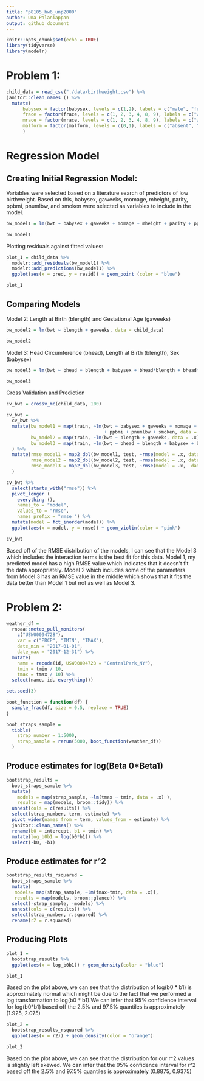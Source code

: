 ```yaml
---
title: "p8105_hw6_unp2000"
author: Uma Palaniappan 
output: github_document
---
```


```r
knitr::opts_chunk$set(echo = TRUE)
library(tidyverse) 
library(modelr)
```
# Problem 1: 

```r
child_data = read_csv("./data/birthweight.csv") %>%
janitor::clean_names () %>%
  mutate( 
      babysex = factor(babysex, levels = c(1,2), labels = c("male", "female")), 
      frace = factor(frace, levels = c(1, 2, 3, 4, 8, 9), labels = c("white", "black", "asian", "puerto rican", "other", "unknown")),
      mrace = factor(mrace, levels = c(1, 2, 3, 4, 8, 9), labels = c("white", "black", "asian", "puerto rican", "other", "unknown")),
      malform = factor(malform, levels = c(0,1), labels = c("absent", "present"))
      )
```

# Regression Model 

## Creating Initial Regression Model: 

Variables were selected based on a literature search of predictors of low birthweight. Based on this, babysex, gaweeks, momage, mheight, parity, ppbmi, pnumlbw, and smoken were selected as variables to include in the model. 

```r
bw_model1 = lm(bwt ~ babysex + gaweeks + momage + mheight + parity + ppbmi + pnumlbw + smoken, data = child_data)

bw_model1
```

Plotting residuals against fitted values: 

```r
plot_1 = child_data %>%
  modelr::add_residuals(bw_model1) %>%
  modelr::add_predictions(bw_model1) %>%
  ggplot(aes(x = pred, y = resid)) + geom_point (color = "blue") 

plot_1
```

## Comparing Models 

Model 2: Length at Birth (blength) and Gestational Age (gaweeks)
```r
bw_model2 = lm(bwt ~ blength + gaweeks, data = child_data)

bw_model2
```

Model 3: Head Circumference (bhead), Length at Birth (blength), Sex (babysex)
```r
bw_model3 = lm(bwt ~ bhead + blength + babysex + bhead*blength + bhead*babysex + blength*babysex + bhead*blength*babysex, data = child_data)

bw_model3 
```

Cross Validation and Prediction 
```r
cv_bwt = crossv_mc(child_data, 100)

cv_bwt = 
  cv_bwt %>%
  mutate(bw_model1 = map(train, ~lm(bwt ~ babysex + gaweeks + momage + mheight + parity
                                    + ppbmi + pnumlbw + smoken, data = .x)),
         bw_model2 = map(train, ~lm(bwt ~ blength + gaweeks, data = .x)),
         bw_model3 = map(train, ~lm(bwt ~ bhead + blength + babysex + bhead*blength + bhead*babysex + blength*babysex + bhead*blength*babysex, data = .x))
  ) %>%
  mutate(rmse_model1 = map2_dbl(bw_model1, test, ~rmse(model = .x, data = .y)),
         rmse_model2 = map2_dbl(bw_model2, test, ~rmse(model = .x, data = .y)),
         rmse_model3 = map2_dbl(bw_model3, test, ~rmse(model = .x,  data = .y))
  )

cv_bwt %>%
  select(starts_with("rmse")) %>%
  pivot_longer (
    everything (),
    names_to = "model", 
    values_to = "rmse", 
    names_prefix = "rmse_") %>%
  mutate(model = fct_inorder(model)) %>%
  ggplot(aes(x = model, y = rmse)) + geom_violin(color = "pink")

cv_bwt
```

Based off of the RMSE distribution of the models, I can see that the Model 3 which includes the interaction terms is the best fit for this data. Model 1, my predicted model has a high RMSE value which indicates that it doesn't fit the data appropriately. Model 2 which includes some of the parameters from Model 3 has an RMSE value in the middle which shows that it fits the data better than Model 1 but not as well as Model 3. 

# Problem 2: 
```r
weather_df = 
  rnoaa::meteo_pull_monitors(
    c("USW00094728"),
    var = c("PRCP", "TMIN", "TMAX"), 
    date_min = "2017-01-01",
    date_max = "2017-12-31") %>%
  mutate(
    name = recode(id, USW00094728 = "CentralPark_NY"),
    tmin = tmin / 10,
    tmax = tmax / 10) %>%
  select(name, id, everything())
```

```r
set.seed(3)

boot_function = function(df) {
  sample_frac(df, size = 0.5, replace = TRUE)
}
```

```r
boot_straps_sample = 
  tibble(
    strap_number = 1:5000,
    strap_sample = rerun(5000, boot_function(weather_df))
  )
```
## Produce estimates for log(Beta 0*Beta1)
```r
bootstrap_results = 
  boot_straps_sample %>% 
  mutate(
    models = map(strap_sample, ~lm(tmax ~ tmin, data = .x) ),
    results = map(models, broom::tidy)) %>% 
  unnest(cols = c(results)) %>%
  select(strap_number, term, estimate) %>% 
  pivot_wider(names_from = term, values_from = estimate) %>%
  janitor::clean_names() %>%
  rename(b0 = intercept, b1 = tmin) %>%
  mutate(log_b0b1 = log(b0*b1)) %>%
  select(-b0, -b1)
```

## Produce estimates for r^2 
```r
bootstrap_results_rsquared = 
  boot_straps_sample %>%
  mutate(
   models= map(strap_sample, ~lm(tmax~tmin, data = .x)), 
   results = map(models, broom::glance)) %>%
  select(-strap_sample, -models) %>%
  unnest(cols = c(results)) %>%
  select(strap_number, r.squared) %>%
  rename(r2 = r.squared)
```

## Producing Plots 
```r
plot_1 = 
  bootstrap_results %>%
  ggplot(aes(x = log_b0b1)) + geom_density(color = "blue") 

plot_1
```

Based on the plot above, we can see that the distribution of log(b0 * b1) is approximately normal which might be due to the fact that we performed a log transformation to log(b0 * b1).We can infer that 95% confidence interval for log(b0*b1) based off the 2.5% and 97.5% quantiles is approximately (1.925, 2.075)

```r
plot_2 = 
  bootstrap_results_rsquared %>%
  ggplot(aes(x = r2)) + geom_density(color = "orange")

plot_2
```

Based on the plot above, we can see that the distribution for our r^2 values is slightly left skewed. We can infer that the 95% confidence interval for r^2 based off the 2.5% and 97.5% quantiles is approximately (0.8875, 0.9375)